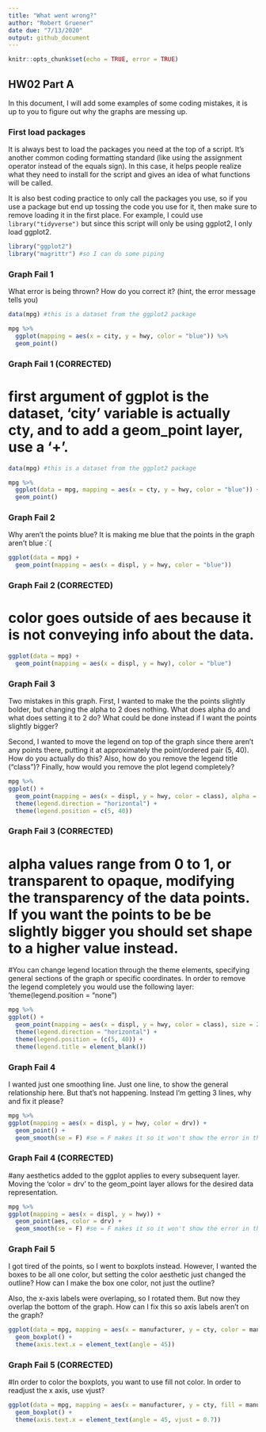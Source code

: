 ```yaml
---
title: "What went wrong?"
author: "Robert Gruener"
date due: "7/13/2020"
output: github_document
---
```


```r
knitr::opts_chunk$set(echo = TRUE, error = TRUE)
```

## HW02 Part A

In this document, I will add some examples of some coding mistakes, it is up to you to figure out why the graphs are messing up. 

### First load packages

It is always best to load the packages you need at the top of a script. It's another common coding formatting standard (like using the assignment operator instead of the equals sign). In this case, it helps people realize what they need to install for the script and gives an idea of what functions will be called. 

It is also best coding practice to only call the packages you use, so if you use a package but end up tossing the code you use for it, then make sure to remove loading it in the first place. For example, I could use `library("tidyverse")` but since this script will only be using ggplot2, I only load ggplot2.

```r
library("ggplot2")
library("magrittr") #so I can do some piping
```




### Graph Fail 1

What error is being thrown? How do you correct it? (hint, the error message tells you)

```r
data(mpg) #this is a dataset from the ggplot2 package

mpg %>% 
  ggplot(mapping = aes(x = city, y = hwy, color = "blue")) %>% 
  geom_point()

```
### Graph Fail 1 (CORRECTED)
# first argument of ggplot is the dataset, 'city' variable is actually cty, and to add a geom_point layer, use a '+'.
```r
data(mpg) #this is a dataset from the ggplot2 package

mpg %>% 
  ggplot(data = mpg, mapping = aes(x = cty, y = hwy, color = "blue")) +
  geom_point()

```




### Graph Fail 2
Why aren't the points blue? It is making me blue that the points in the graph aren't blue :`(
```r
ggplot(data = mpg) + 
  geom_point(mapping = aes(x = displ, y = hwy, color = "blue"))

```
### Graph Fail 2 (CORRECTED)
# color goes outside of aes because it is not conveying info about the data.
```r
ggplot(data = mpg) + 
  geom_point(mapping = aes(x = displ, y = hwy), color = "blue")

```




### Graph Fail 3
Two mistakes in this graph. First, I wanted to make the the points slightly bolder, but changing the alpha to 2 does nothing. What does alpha do and what does setting it to 2 do? What could be done instead if I want the points slightly bigger? 

Second, I wanted to move the legend on top of the graph since there aren't any points there, putting it at approximately the point/ordered pair (5, 40). How do you actually do this? Also, how do you remove the legend title ("class")? Finally, how would you remove the plot legend completely?
```r
mpg %>% 
ggplot() + 
  geom_point(mapping = aes(x = displ, y = hwy, color = class), alpha = 2) + 
  theme(legend.direction = "horizontal") + 
  theme(legend.position = c(5, 40))

```
### Graph Fail 3 (CORRECTED)
# alpha values range from 0 to 1, or transparent to opaque, modifying the transparency of the data points. If you want the points to be be slightly bigger you should set shape to a higher value instead.
#You can change legend location through the theme elements, specifying general sections of the graph or specific coordinates. In order to remove the legend completely you would use the following layer: 'theme(legend.position = "none")
```r
mpg %>% 
ggplot() + 
  geom_point(mapping = aes(x = displ, y = hwy, color = class), size = 2) + 
  theme(legend.direction = "horizontal") + 
  theme(legend.position = (c(5, 40)) +
  theme(legend.title = element_blank())

```




### Graph Fail 4
I wanted just one smoothing line. Just one line, to show the general relationship here. But that's not happening. Instead I'm getting 3 lines, why and fix it please?

```r
mpg %>% 
ggplot(mapping = aes(x = displ, y = hwy, color = drv)) + 
  geom_point() + 
  geom_smooth(se = F) #se = F makes it so it won't show the error in the line of fit
```
### Graph Fail 4 (CORRECTED)
#any aesthetics added to the ggplot applies to every subsequent layer. Moving the 'color = drv' to the geom_point layer allows for the desired data representation.
```r
mpg %>% 
ggplot(mapping = aes(x = displ, y = hwy)) + 
  geom_point(aes, color = drv) + 
  geom_smooth(se = F) #se = F makes it so it won't show the error in the line of fit
```




### Graph Fail 5
I got tired of the points, so I went to boxplots instead. However, I wanted the boxes to be all one color, but setting the color aesthetic just changed the outline? How can I make the box one color, not just the outline? 

Also, the x-axis labels were overlaping, so I rotated them. But now they overlap the bottom of the graph. How can I fix this so axis labels aren't on the graph?


```r
ggplot(data = mpg, mapping = aes(x = manufacturer, y = cty, color = manufacturer)) + 
  geom_boxplot() + 
  theme(axis.text.x = element_text(angle = 45))
```
### Graph Fail 5 (CORRECTED)
#In order to color the boxplots, you want to use fill not color. In order to readjust the x axis, use vjust?
```r
ggplot(data = mpg, mapping = aes(x = manufacturer, y = cty, fill = manufacturer)) + 
  geom_boxplot() + 
  theme(axis.text.x = element_text(angle = 45, vjust = 0.7))
```


